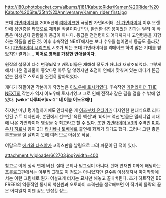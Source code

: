 http://i80.photobucket.com/albums/j181/KabutoRider/Kamen%20Rider%20Kabuto%20Site/35th%20Anniversary/Kamen_rider_first.jpg

초대 [[가면라이더]]를 2005년에 [[리메이크]]한 극장판 가면라이더. [[진 가면라이더]] 이후 오랜만에 성인층을 타겟으로 제작된 작품이다.[* 단, 완전한 성인용이었던 진과는 달리 이 작품은 미성년자 관람불가 등급이 아니다. 등급은 전연령이되 어디까지나 고연령층을 지향하는 작품을 만든 것. 이후 후속작인 NEXT에서는 보다 수위를 높이면서 등급도 올라갔다.] [[가면라이더 시리즈]]의 시초가 되는 초대 가면라이더를 리메이크 하여 많은 기대를 받았지만 결과는... '''[[히어로]] [[영화]]를 가장한 연애물이다.'''

원작의 설정이 다수 변경되었고 캐릭터들은 재해석 정도가 아니라 재창조되었다. 그렇게 해서 나온 결과물이 좋았다면 아무 말 않겠지만 초점이 연애에 맞춰져 있는 데다가 뜬금없는 전개로 스토리를 완전히 말아먹었다.  

게다가 하필이면 각본가가 악명높은 [[이노우에 토시키]]였다. 후속작인 [[가면라이더 THE NEXT]]의 각본가 역시 이노우에 토시키였고 그로 인해 전작과 같은 길을 걸을 수 밖에 없었다. '''[wiki:"나루타키#s-2" 네 이놈 이노우에!]'''

하지만 마냥 평가절하기에도 안타까운 게 [[이즈부치 유타카]]가 디자인한 현대식으로 리파인된 슈트 디자인과, 본편에서 선보인 '육탄 액션'과 '바이크 액션'만큼은 밀레니엄 시대에 나온 가면라이더 영상물 중 최고라고 할 수 있다. 또한 [[가면라이더 V3]]의 주역인 [[미야우치 히로시]] 옹이 2대 [[타치바나 토베에]]로 출연해 화제가 되기도 했다. 그러나 그런 좋은 부분들을 잘 살리지 못해 여러 모로 아쉬운 작품.

여담으로 [[에가와 타츠야]]가 코믹스판을 날림으로 그려 파문이 된 적이 있다.

attachment:/viploader662703.jpg?width=400

참고로 이게 정식 연재 버전. 절대 콘티나 밑그림이 아니다. 만화 연재판 0화에 해당하는 프롤로그편에서는 아무리 그래도 이 정도는 아니었지만 갈수록 이상해져서 마지막화에서는 이런 그림체로 뭔가 어설프게 터지는 묘사만 해놓고 끝내버린다. 초기 히트작인 BE FREE!의 역동적인 동세의 액션씬과 오토바이 추격씬을 생각해보면 이 작가의 몰락의 끝은 어디일지 이젠 감도 안잡힐 정도.  
